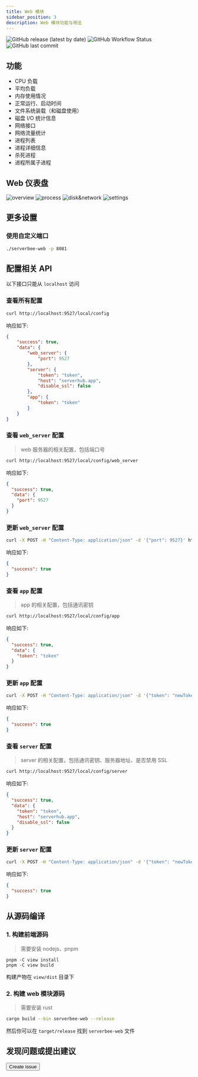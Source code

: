 ```yaml
---
title: Web 模块
sidebar_position: 3
description: Web 模块功能与用法
---
```



<div className='flex space-x-2 flex-wrap'>
	<img
		src='https://img.shields.io/github/v/release/ZingerLittleBee/server_bee-backend?style=for-the-badge'
		alt='GitHub release (latest by date)'
	/>
	<img
		src='https://img.shields.io/github/actions/workflow/status/ZingerLittleBee/server_bee-backend/release.yml?style=for-the-badge'
		alt='GitHub Workflow Status'
	/>
	<img
		src='https://img.shields.io/github/last-commit/ZingerLittleBee/server_bee-backend?style=for-the-badge'
		alt='GitHub last commit'
	/>
</div>

## 功能

-   CPU 负载
-   平均负载
-   内存使用情况
-   正常运行、启动时间
-   文件系统装载（和磁盘使用）
-   磁盘 I/O 统计信息
-   网络接口
-   网络流量统计
-   进程列表
-   进程详细信息
-   杀死进程
-   进程所属子进程

## Web 仪表盘
![overview](https://assets.serverbee.app/snapshots/overview.png)
![process](https://assets.serverbee.app/snapshots/process.png)
![disk&network](https://assets.serverbee.app/snapshots/disk&network.png)
![settings](https://assets.serverbee.app/snapshots/settings.png)

## 更多设置

### 使用自定义端口

```bash
./serverbee-web -p 8081
```

## 配置相关 API
以下接口只能从 `localhost` 访问

### 查看所有配置
```bash
curl http://localhost:9527/local/config
```
响应如下:
```json
{
    "success": true,
    "data": {
        "web_server": {
            "port": 9527
        },
        "server": {
            "token": "token",
            "host": "serverhub.app",
            "disable_ssl": false
        },
        "app": {
            "token": "token"
        }
    }
}
```

### 查看 `web_server` 配置
> web 服务器的相关配置，包括端口号

```bash
curl http://localhost:9527/local/config/web_server
```
响应如下:
```json
{
  "success": true,
  "data": {
    "port": 9527
  }
}
```

### 更新 `web_server` 配置
```bash
curl -X POST -H "Content-Type: application/json" -d '{"port": 9527}' http://127.0.0.1:9527/local/config/web_server
```
响应如下:
```json
{
  "success": true
}
```

### 查看 `app` 配置
> app 的相关配置，包括通讯密钥

```bash
curl http://localhost:9527/local/config/app
```
响应如下:
```json
{
  "success": true,
  "data": {
    "token": "token"
  }
}
```

### 更新 `app` 配置
```bash
curl -X POST -H "Content-Type: application/json" -d '{"token": "newToken"}' http://localhost:9527/local/config/app
```
响应如下:
```json
{
  "success": true
}
```

### 查看 `server` 配置
> server 的相关配置，包括通讯密钥、服务器地址、是否禁用 SSL

```bash
curl http://localhost:9527/local/config/server
```
响应如下:
```json
{
  "success": true,
  "data": {
    "token": "token",
    "host": "serverhub.app",
    "disable_ssl": false
  }
}
```

### 更新 `server` 配置
```bash
curl -X POST -H "Content-Type: application/json" -d '{"token": "newToken", "host": "serverhub.app", "disable_ssl": false}' http://127.0.0.1:9527/local/config/server
```
响应如下:
```json
{
  "success": true
}
```

## 从源码编译
### 1. 构建前端源码
> 需要安装 nodejs、pnpm
```shell
pnpm -C view install
pnpm -C view build
```
构建产物在 `view/dist` 目录下

### 2. 构建 web 模块源码
> 需要安装 rust
```bash
cargo build --bin serverbee-web --release
```
然后你可以在 `target/release` 找到 `serverbee-web` 文件

## 发现问题或提出建议

<Button url='https://github.com/zingerlittlebee/server_bee-backend/issues/new'>
    Create issue
</Button>

